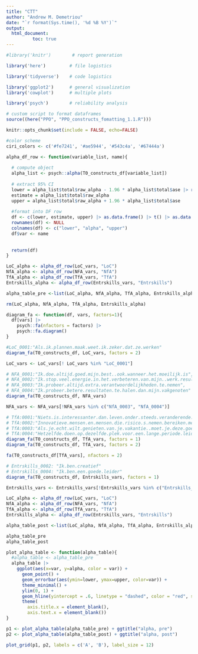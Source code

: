 ```yaml
---
title: "CTT"
author: "Andrew M. Demetriou"
date: "`r format(Sys.time(), '%d %B %Y')`"
output: 
  html_document:
          toc: true
---
```


```r
#library('knitr')        # report generation

library('here')         # file logistics

library('tidyverse')    # code logistics

library('ggplot2')      # general visualization
library('cowplot')      # multiple plots

library('psych')        # reliability analysis

# custom script to format dataframes
source((here("PPO", "PPO_constructs_fomatting_1.1.R")))

knitr::opts_chunk$set(include = FALSE, echo=FALSE)

#color scheme
ciri_colors <- c('#fe7241', '#ae5944', '#543c4a', '#67444a')
```

```r
alpha_df_row <- function(variable_list, name){
  
  # compute object
  alpha_list <- psych::alpha(T0_constructs_df[variable_list])
  
  # extract 95% CI
  lower = alpha_list$total$raw_alpha - 1.96 * alpha_list$total$ase |> round(2)
  estimate = alpha_list$total$raw_alpha
  upper = alpha_list$total$raw_alpha + 1.96 * alpha_list$total$ase
  
  #format into DF row
  df <- c(lower, estimate, upper) |> as.data.frame() |> t() |> as.data.frame()
  rownames(df) <- NULL
  colnames(df) <- c("lower", "alpha", "upper")
  df$var <- name
  
  
  return(df)
}
```


```r
LoC_alpha <- alpha_df_row(LoC_vars, "LoC")
NfA_alpha <- alpha_df_row(NFA_vars, "NfA")
TfA_alpha <- alpha_df_row(TfA_vars, "TfA")
Entrskills_alpha <- alpha_df_row(Entrskills_vars, "Entrskills")

alpha_table_pre <-list(LoC_alpha, NfA_alpha, TfA_alpha, Entrskills_alpha) |> reduce(full_join)

rm(LoC_alpha, NfA_alpha, TfA_alpha, Entrskills_alpha)
```

```r
diagram_fa <- function(df, vars, factors=1){
  df[vars] |>
    psych::fa(nfactors = factors) |>
    psych::fa.diagram()
}
```

```r
#LoC_0001:"Als.ik.plannen.maak.weet.ik.zeker.dat.ze.werken" 
diagram_fa(T0_constructs_df, LoC_vars, factors = 2)

LoC_vars <- LoC_vars[! LoC_vars %in% "LoC_0001"] 
```

```r
# NFA_0001:"Ik.doe.altijd.goed.mijn.best..ook.wanneer.het.moeilijk.is",
# NFA_0002:"Ik.stop.veel.energie.in.het.verbeteren.van.mijn..werk.resultaten"
# NFA_0003:"Ik.probeer.altijd.extra.verantwoordelijkheden.te.nemen",
# NFA_0004:"Ik.probeer.betere.resultaten.te.halen.dan.mijn.vakgenoten"
diagram_fa(T0_constructs_df, NFA_vars)

NFA_vars <- NFA_vars[!NFA_vars %in% c("NfA_0003", "NfA_0004")]
```

```r
# TfA:0001:"Niets.is.interessanter.dan.leven.onder.steeds.veranderende.omstandigheden"
# TfA:0002:"Innovatieve.mensen.en.mensen.die.risico.s.nemen.bereiken.meer.in.het.leven.dan.geordende.mensen",
# TfA:0003:"Als.je.echt.wilt.genieten.van.je.vakantie..moet.je.deze.goed.plannen",
# TfA:0004:"Hetzelfde.doen.op.dezelfde.plek.voor.een.lange.periode.leidt.tot.een.gelukkig.leven"
diagram_fa(T0_constructs_df, TfA_vars, factors = 1)
diagram_fa(T0_constructs_df, TfA_vars, factors = 2)

fa(T0_constructs_df[TfA_vars], nfactors = 2)
```
```r
# Entrskills_0002: "Ik.ben.creatief"
# Entrskills_0004: "Ik.ben.een.goede.leider"
diagram_fa(T0_constructs_df, Entrskills_vars, factors = 1)

Entrskills_vars <- Entrskills_vars[!Entrskills_vars %in% c("Entrskills_0002", "Entrskills_0004")]
```
```r
LoC_alpha <- alpha_df_row(LoC_vars, "LoC")
NfA_alpha <- alpha_df_row(NFA_vars, "NfA")
TfA_alpha <- alpha_df_row(TfA_vars, "TfA")
Entrskills_alpha <- alpha_df_row(Entrskills_vars, "Entrskills")

alpha_table_post <-list(LoC_alpha, NfA_alpha, TfA_alpha, Entrskills_alpha) |> reduce(full_join)
```
```r
alpha_table_pre
alpha_table_post
```
```r
plot_alpha_table <- function(alpha_table){
  #alpha_table <- alpha_table_pre
  alpha_table |>
    ggplot(aes(x=var, y=alpha, color = var)) +
      geom_point() +
      geom_errorbar(aes(ymin=lower, ymax=upper, color=var)) +
      theme_minimal() +
      ylim(0, 1) +
      geom_hline(yintercept = .6, linetype = "dashed", color = "red", size = 0.3) +
      theme(
        axis.title.x = element_blank(), 
        axis.text.x = element_blank())
}
```

```r
p1 <- plot_alpha_table(alpha_table_pre) + ggtitle("alpha, pre")
p2 <- plot_alpha_table(alpha_table_post) + ggtitle("alpha, post")

plot_grid(p1, p2, labels = c('A', 'B'), label_size = 12)
```

